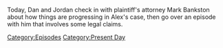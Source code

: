 {{DEFAULTSORT:
    #_EPISODE_0681:May 8, 2022
}}{{Episode
    | title           = May 8, 2022
    | caption         = [https://knowledgefight.libsyn.com/681-may-8-2022 Listen to this episode on Libsyn]
    | episodeNumber   = 681
    | length          = 01:58:19
    | airDate         = May 16, 2022
    | coverageDate    = May 8, 2022
    | episodeType     = [[:Category:Present Day|Present Day]]
    | previousEpisode = [[680: July 31-August 1, 2003]]
    | nextEpisode     = [[682: May 15, 2022]]
}}

{{Stub}}

Today, Dan and Jordan check in with plaintiff's attorney Mark Bankston about how things are progressing in Alex's case, then go over an episode with him that involves some legal claims.

[[Category:Episodes]]
[[Category:Present Day]]